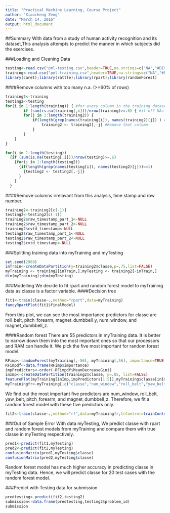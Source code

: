 ```yaml
---
title: "Practical Machine Learning, Course Project"
author: "Xiaocheng Zeng"
date: "March 14, 2016"
output: html_document
---
```


##Summary
With data from a study of human activity recognition and its dataset,This analysis attempts to predict the manner in which subjects did the exercises. 

###Loading and Cleaning Data
```r
testing<-read.csv("pml-testing.csv",header=TRUE,na.strings=c("NA","#DIV/0!",""))
training<-read.csv("pml-training.csv",header=TRUE,na.strings=c("NA","#DIV/0!",""))
library(caret);library(rattle);library(rpart);library(randomForest)
```

####Remove columns with too many n.a. (>=60% of rows)
```r
training2<-training
testing2<-testing
for(i in 1:length(training)) { #for every column in the training dataset
        if (sum(is.na(training[,i]))/nrow(training)>=.6) { #if n?? NAs > 60% of total observations
        for(j in 1:length(training2)) {
            if(length(grep(names(training[i]), names(training2)[j]) ) ==1)  { #if the columns are the same:
                training2 <- training2[,-j] #Remove that column
            }   
        } 
    }
}

for(i in 1:length(testing)) 
  {if (sum(is.na(testing[,i]))/nrow(testing)>=.6) 
    {for(j in 1:length(testing2)) 
      {if(length(grep(names(testing[i]), names(testing2)[j]))==1)  
        {testing2 <- testing2[,-j]}   
      } 
    }
  }
```

####Remove columns irrelavant from this analysis, time stamp and row number.
```r
training2<-training2[c(-1)]
testing2<-testing2[c(-1)]
training2$raw_timestamp_part_1<-NULL
training2$raw_timestamp_part_2<-NULL
training2$cvtd_timestamp<-NULL
testing2$raw_timestamp_part_1<-NULL
testing2$raw_timestamp_part_2<-NULL
testing2$cvtd_timestamp<-NULL
```

###Splitting training data into myTraining and myTesting
```r
set.seed(2988)
inTrain<-createDataPartition(y=training2$classe,p=.75,list=FALSE)
myTraining <- training2[inTrain,];myTesting <- training2[-inTrain,]
dim(myTraining);dim(myTesting)
```

###Modelling
We decide to fit rpart and random forest model to myTraining data as classe is a factor variable.
####Decision tree
```r
fit1<-train(classe~.,method="rpart",data=myTraining)
fancyRpartPlot(fit1$finalModel)
```

From this plot, we can see the most importance predictors for classe are roll_belt, pitch_forearm, magnet_dumbbell_y, num_window, and magnet_dumbbell_z.

####Random forest
There are 55 predictors in myTraining data. It is better to narrow down them into the most important ones so that our processors and RAM can handle it. We pick the five most important for random forest model.
```r
RFimp<-randomForest(myTraining[,-56], myTraining[,56], importance=TRUE)
RFimpdf<-data.frame(RFimp$importance)
impPredictors<-order(-RFimpdf$MeanDecreaseGini)
inImp<-createDataPartition(training2$classe, p=.05, list=FALSE)
featurePlot(myTraining[inImp,impPredictors[1:5]],myTraining$classe[inImp], plot = "pairs")
myTrainingfr<-myTraining[,c("classe","num_window","roll_belt","yaw_belt","pitch_forearm","magnet_dumbbell_z")]
```
We find out the most important five predictors are num_window, roll_belt, yaw_belt, pitch_forearm, and magnet_dumbbell_z. Therefore, we fit a random forest model with these five predictors only.
```r
fit2<-train(classe~.,method="rf",data=myTrainingfr,trControl=trainControl(method="oob"))
```

###Out of Sample Error
With data myTesting, We predict classe with rpart and random forest models from myTraining and compare them with true classe in myTesting respectively. 
```r
pred1<-predict(fit1,myTesting)
pred2<-predict(fit2,myTesting)
confusionMatrix(pred1,myTesting$classe)
confusionMatrix(pred2,myTesting$classe)
```
Random forest model has much higher accuracy in predicting classe in myTesting data. Hence, we will predict classe for 20 test cases with the random forest model.

###Predict with Testing data for submission
```r
predtesting<-predict(fit2,testing2)
submission<-data.frame(predtesting,testing2$problem_id)
submission
```